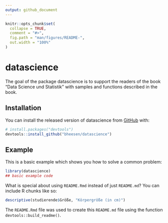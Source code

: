 ```yaml
---
output: github_document
---
```


<!-- README.md is generated from README.Rmd. Please edit that file -->

```r
knitr::opts_chunk$set(
  collapse = TRUE,
  comment = "#>",
  fig.path = "man/figures/README-",
  out.width = "100%"
)
```

# datascience

<!-- badges: start -->
<!-- badges: end -->

The goal of the package datascience is to support the readers of the book "Data Science und Statistik" with samples and functions described in the book.

## Installation

You can install the released version of datascience from [GitHub](https://github.com/) with:

``` r
# install.packages("devtools")
devtools::install_github("bheesen/datascience")
```
## Example

This is a basic example which shows you how to solve a common problem:

```r
library(datascience)
## basic example code
```

What is special about using `README.Rmd` instead of just `README.md`? You can include R chunks like so:

```r
descriptive(studierende$Größe, "Körpergröße (in cm)")
```

The `README.Rmd` file was used to create this `README.md` file using the function `devtools::build_readme()`.
